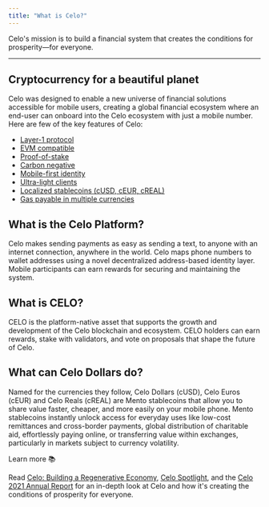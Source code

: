 ```yaml
---
title: "What is Celo?"
---
```


Celo's mission is to build a financial system that creates the conditions for prosperity—for everyone.

---

## Cryptocurrency for a beautiful planet[](#cryptocurrency-for-a-beautiful-planet "Direct link to heading")

Celo was designed to enable a new universe of financial solutions accessible for mobile users, creating a global financial ecosystem where an end-user can onboard into the Celo ecosystem with just a mobile number. Here are few of the key features of Celo:

* [Layer-1 protocol](https://medium.com/celoorg/why-build-on-the-celo-blockchain-9ceab3d11b70)
* [EVM compatible](https://medium.com/celoorg/donut-hardfork-is-live-on-celo-585e2e294dcb)
* [Proof-of-stake](https://medium.com/celoorg/celos-proof-of-stake-mechanism-31061fbebea)
* [Carbon negative](https://medium.com/celoorg/cryptocurrency-for-a-beautiful-planet-e47299dfb1c3)
* [Mobile-first identity](/protocol/identity/odis)
* [Ultra-light clients](/protocol/plumo)
* [Localized stablecoins (cUSD, cEUR, cREAL)](https://medium.com/celoorg/celo-launches-the-creal-stablecoin-11da0d560c1c)
* [Gas payable in multiple currencies](/protocol/transaction/erc20-transaction-fees)

## What is the Celo Platform?[](#what-is-the-celo-platform "Direct link to heading")

Celo makes sending payments as easy as sending a text, to anyone with an internet connection, anywhere in the world. Celo maps phone numbers to wallet addresses using a novel decentralized address-based identity layer. Mobile participants can earn rewards for securing and maintaining the system.

## What is CELO?[](#what-is-celo "Direct link to heading")

CELO is the platform-native asset that supports the growth and development of the Celo blockchain and ecosystem. CELO holders can earn rewards, stake with validators, and vote on proposals that shape the future of Celo.

## What can Celo Dollars do?[](#what-can-celo-dollars-do "Direct link to heading")

Named for the currencies they follow, Celo Dollars (cUSD), Celo Euros (cEUR) and Celo Reals (cREAL) are Mento stablecoins that allow you to share value faster, cheaper, and more easily on your mobile phone. Mento stablecoins instantly unlock access for everyday uses like low-cost remittances and cross-border payments, global distribution of charitable aid, effortlessly paying online, or transferring value within exchanges, particularly in markets subject to currency volatility.

Learn more 📚

Read [Celo: Building a Regenerative Economy](https://www.notboring.co/p/celo-building-a-regenerative-economy?s=r), [Celo Spotlight](https://medium.com/celodevelopers/celo-spotlight-build-a-financial-system-that-creates-the-conditions-for-prosperity-for-everyone-7b1830efc254), and the [Celo 2021 Annual Report](https://medium.com/celoorg/the-celo-foundation-annual-report-2021-celebrates-growth-impact-and-transparency-a9e47748700d) for an in-depth look at Celo and how it's creating the conditions of prosperity for everyone.